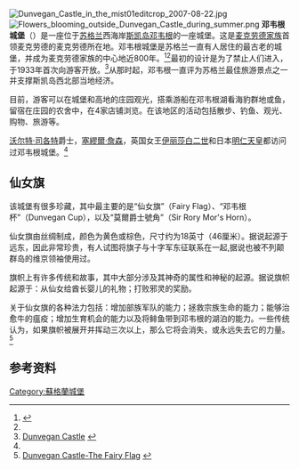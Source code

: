[[File:Dunvegan_Castle_in_the_mist01editcrop_2007-08-22.jpg|thumb]]
[[File:Flowers_blooming_outside_Dunvegan_Castle_during_summer.png|thumb]]
'''邓韦根城堡'''（{{lang-en|Dunvegan Castle}}）是一座位于[[苏格兰|苏格兰]]西海岸[[斯凯岛|斯凯岛]][[邓韦根|邓韦根]]的一座城堡。这是[[麦克劳德家族|麦克劳德家族]]首领麦克劳德的麦克劳德所在地。邓韦根城堡是苏格兰一直有人居住的最古老的城堡，并成为麦克劳德家族的中心地近800年。<ref>{{Cite web |url=http://www.britainsfinest.co.uk/historichouses/historichouses.cfm/searchazref/80001810DUNA |title=Britain's Finest- Dunvegan Castle & Gardens |access-date=2009-08-06 |archive-url=https://web.archive.org/web/20091226222137/http://www.britainsfinest.co.uk/historichouses/historichouses.cfm/searchazref/80001810DUNA |archive-date=2009-12-26 |dead-url=yes }}</ref><ref name= "mainpage"/>最初的设计是为了禁止人们进入，于1933年首次向游客开放。<ref name="mainpage">[http://www.dunvegancastle.com/content/default.asp  Dunvegan Castle] {{webarchive|url=https://web.archive.org/web/20130802235111/http://www.dunvegancastle.com/content/default.asp |date=2013-08-02 }}</ref>从那时起，邓韦根一直评为苏格兰最佳旅游景点之一并支撑斯凯岛西北部当地经济。 

目前，游客可以在城堡和高地的庄园观光，搭乘游船在邓韦根湖看海豹群地或鱼，留宿在庄园的农舍中，在4家店铺浏览。在该地区的活动包括散步、钓鱼、观光、购物、旅游等。

[[沃尔特·司各特|沃尔特·司各特]]爵士，[[塞繆爾·詹森|塞繆爾·詹森]]，英国女王[[伊丽莎白二世|伊丽莎白二世]]和日本[[明仁天皇|明仁天皇]]都访问过邓韦根城堡。<ref name= "mainpage"/>

==仙女旗==
该城堡有很多珍藏，其中最主要的是“仙女旗”（Fairy Flag）、“邓韦根杯”（Dunvegan Cup），以及“莫爾爵士號角”（Sir Rory Mor's Horn）。

仙女旗由丝绸制成，颜色为黄色或棕色，尺寸约为18英寸（46厘米）。据说起源于远东，因此非常珍贵，有人试图将旗子与十字军东征联系在一起,据说也被不列颠群岛的维京领袖使用过。

旗帜上有许多传统和故事，其中大部分涉及其神奇的属性和神秘的起源。据说旗帜起源于：从仙女给酋长婴儿的礼物；打败邪灵的奖励。

关于仙女旗的各种法力包括：增加部族军队的能力；拯救宗族生命的能力；能够治愈牛的瘟疫；增加生育机会的能力以及将鲱鱼带到邓韦根的湖泊的能力。一些传统认为，如果旗帜被展开并挥动三次以上，那么它将会消失，或永远失去它的力量。<ref>[http://www.dunvegancastle.com/content/default.asp?page=s2_5 Dunvegan Castle-The Fairy Flag] {{webarchive|url=https://web.archive.org/web/20100526100604/http://www.dunvegancastle.com/content/default.asp?page=s2_5 |date=2010-05-26 }}</ref>

== 参考资料 ==
{{reflist}}
{{Commonscat|Dunvegan Castle}}

[[Category:蘇格蘭城堡|Category:蘇格蘭城堡]]